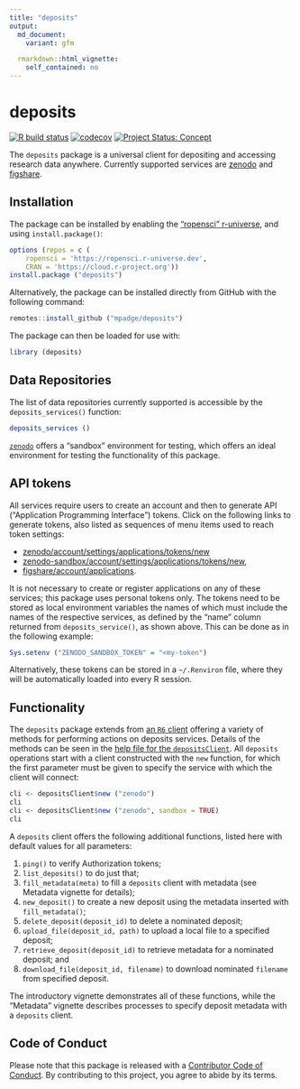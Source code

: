 ```yaml
---
title: "deposits"
output:
  md_document:
    variant: gfm

  rmarkdown::html_vignette:
    self_contained: no
---
```


# deposits

<!-- badges: start -->
[![R build status](https://github.com/ropenscilabs/deposits/workflows/R-CMD-check/badge.svg)](https://github.com/ropenscilabs/deposits/actions?query=workflow%3AR-CMD-check)
[![codecov](https://codecov.io/gh/ropenscilabs/deposits/branch/main/graph/badge.svg)](https://codecov.io/gh/ropenscilabs/deposits)
[![Project Status: Concept](https://www.repostatus.org/badges/latest/wip.svg)](https://www.repostatus.org/#wip)
<!-- badges: end -->


The `deposits` package is a universal client for depositing and accessing
research data anywhere. Currently supported services are
[zenodo](https://zenodo.org) and [figshare](https://figshare.com).

## Installation

The package can be installed by enabling the ["ropensci"
r-universe](https://ropensci.r-universe.dev), and using `install.package()`:

```r
options (repos = c (
    ropensci = 'https://ropensci.r-universe.dev',
    CRAN = 'https://cloud.r-project.org'))
install.package ("deposits")
```

Alternatively, the package can be installed directly from GitHub with the
following command:

```r
remotes::install_github ("mpadge/deposits")
```

The package can then be loaded for use with:

```r
library (deposits)
```

## Data Repositories

The list of data repositories currently supported is accessible by the
`deposits_services()` function:

```r
deposits_services ()
```

[`zenodo`](https://zenodo.org) offers a "sandbox" environment for testing,
which offers an ideal environment for testing the functionality of this
package.


## API tokens

All services require users to create an account and then to generate API
("Application Programming Interface") tokens. Click on the following links to
generate tokens, also listed as sequences of menu items used to reach token
settings:

- [zenodo/account/settings/applications/tokens/new](https://zenodo.org/account/settings/applications/tokens/new/)
- [zenodo-sandbox/account/settings/applications/tokens/new](https://sandbox.zenodo.org/account/settings/applications/tokens/new/),
- [figshare/account/applications](https://figshare.com/account/applications).

It is not necessary to create or register applications on any of these
services; this package uses personal tokens only. The tokens need to be 
stored as local environment variables the names of which must include the names
of the respective services, as defined by the "name" column returned from
`deposits_service()`, as shown above. This can be done as in the following
example:

```r
Sys.setenv ("ZENODO_SANDBOX_TOKEN" = "<my-token")
```

Alternatively, these tokens can be stored in a `~/.Renviron` file, where they
will be automatically loaded into every R session.

## Functionality

The `deposits` package extends from [an `R6`
client](https://github.com/r-lib/R6) offering a variety of methods for
performing actions on deposits services. Details of the methods can be seen in
the [help file for the
`depositsClient`](https://docs.ropensci.org/deposits/reference/depositsClient.html).
All `deposits` operations start with a client constructed with the `new`
function, for which the first parameter must be given to specify the service
with which the client will connect:

```r
cli <- depositsClient$new ("zenodo")
cli
cli <- depositsClient$new ("zenodo", sandbox = TRUE)
cli
```

A `deposits` client offers the following additional functions, listed here with
default values for all parameters:

1. `ping()` to verify Authorization tokens;
2. `list_deposits()` to do just that;
3. `fill_metadata(meta)` to fill a `deposits` client with metadata (see
   Metadata vignette for details);
4. `new_deposit()` to create a new deposit using the metadata inserted with
   `fill_metadata()`;
5. `delete_deposit(deposit_id)` to delete a nominated deposit;
6. `upload_file(deposit_id, path)` to upload a local file to a specified deposit;
7. `retrieve_deposit(deposit_id)` to retrieve metadata for a nominated deposit; and
8. `download_file(deposit_id, filename)` to download nominated `filename` from
   specified deposit.

The introductory vignette demonstrates all of these functions, while the
"Metadata" vignette describes processes to specify deposit metadata with a
`deposits` client.

## Code of Conduct

Please note that this package is released with a [Contributor Code of
Conduct](https://ropensci.org/code-of-conduct/). By contributing to this
project, you agree to abide by its terms.
